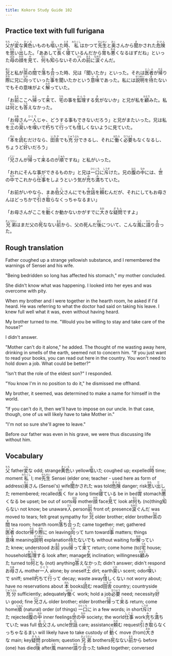 ```yaml
---
title: Kokoro Study Guide 102
---
```


## Practice text with full furigana

<p>
<ruby><rb>父</rb><rt>ちち</rt></ruby>が<ruby><rb>変</rb><rt>へん</rt></ruby>な<ruby><rb>黄色</rb><rt>きいろ</rt></ruby>いものも<ruby><rb>嘔</rb><rt>は</rt></ruby>いた<ruby><rb>時</rb><rt>とき</rt></ruby>、<ruby><rb>私</rb><rt>わたくし</rt></ruby>はかつて<ruby><rb>先生</rb><rt>せんせい</rt></ruby>と<ruby><rb>奥</rb><rt>おく</rt></ruby>さんから<ruby><rb>聞</rb><rt>き</rt></ruby>かされた<ruby><rb>危険</rb><rt>きけん</rt></ruby>を<ruby><rb>思</rb><rt>おも</rt></ruby>い<ruby><rb>出</rb><rt>だ</rt></ruby>した。「ああして<ruby><rb>長</rb><rt>なが</rt></ruby>く<ruby><rb>寝</rb><rt>ね</rt></ruby>ているんだから<ruby><rb>胃</rb><rt>い</rt></ruby>も<ruby><rb>悪</rb><rt>わる</rt></ruby>くなるはずだね」といった<ruby><rb>母</rb><rt>はは</rt></ruby>の<ruby><rb>顔</rb><rt>かお</rt></ruby>を<ruby><rb>見</rb><rt>み</rt></ruby>て、<ruby><rb>何</rb><rt>なに</rt></ruby>も<ruby><rb>知</rb><rt>し</rt></ruby>らないその<ruby><rb>人</rb><rt>ひと</rt></ruby>の<ruby><rb>前</rb><rt>まえ</rt></ruby>に<ruby><rb>涙</rb><rt>なみだ</rt></ruby>ぐんだ。
</p>

<p>
<ruby><rb>兄</rb><rt>あに</rt></ruby>と私が<ruby><rb>茶</rb><rt>ちゃ</rt></ruby>の<ruby><rb>間</rb><rt>ま</rt></ruby>で<ruby><rb>落</rb><rt>お</rt></ruby>ち<ruby><rb>合</rb><rt>あ</rt></ruby>った時、兄は「聞いたか」といった。それは<ruby><rb>医者</rb><rt>いしゃ</rt></ruby>が<ruby><rb>帰</rb><rt>かえ</rt></ruby>り<ruby><rb>際</rb><rt>ぎわ</rt></ruby>に兄に<ruby><rb>向</rb><rt>むか</rt></ruby>っていった<ruby><rb>事</rb><rt>こと</rt></ruby>を聞いたかという<ruby><rb>意味</rb><rt>いま</rt></ruby>であった。私には<ruby><rb>説明</rb><rt>せつめい</rt></ruby>を<ruby><rb>待</rb><rt>ま</rt></ruby>たないでもその意味がよく<ruby><rb>解</rb><rt>わか</rt></ruby>っていた。
</p>

<p>
「お<ruby><rb>前</rb><rt>まえ</rt></ruby>ここへ<ruby><rb>帰</rb><rt>かえ</rt></ruby>って<ruby><rb>来</rb><rt>き</rt></ruby>て、<ruby><rb>宅</rb><rt>うち</rt></ruby>の事を<ruby><rb>監理</rb><rt>かんり</rt></ruby>する<ruby><rb>気</rb><rt>き</rt></ruby>がないか」と兄が私を<ruby><rb>顧</rb><rt>かえり</rt></ruby>みた。私は<ruby><rb>何</rb><rt>なん</rt></ruby>とも<ruby><rb>答</rb><rt>こた</rt></ruby>えなかった。
</p>

<p>
「お<ruby><rb>母</rb><rt>かあ</rt></ruby>さん<ruby><rb>一人</rb><rt>ひとり</rt></ruby>じゃ、どうする事もできないだろう」と兄がまたいった。兄は私を<ruby><rb>土</rb><rt>つち</rt></ruby>の<ruby><rb>臭</rb><rt>にお</rt></ruby>いを<ruby><rb>嗅</rb><rt>か</rt></ruby>いで<ruby><rb>朽</rb><rt>く</rt></ruby>ちて<ruby><rb>行</rb><rt>い</rt></ruby>っても<ruby><rb>惜</rb><rt>お</rt></ruby>しくないように見ていた。
</p>

<p>
「<ruby><rb>本</rb><rt>ほん</rt></ruby>を<ruby><rb>読</rb><rt>よ</rt></ruby>むだけなら、<ruby><rb>田舎</rb><rt>いなか</rt></ruby>でも<ruby><rb>充分</rb><rt>じゅうぶん</rt></ruby>できるし、それに<ruby><rb>働</rb><rt>はたら</rt></ruby>く<ruby><rb>必要</rb><rt>ひつよう</rt></ruby>もなくなるし、ちょうど<ruby><rb>好</rb><rt>い</rt></ruby>いだろう」
</p>

<p>
「<ruby><rb>兄</rb><rt>にい</rt></ruby>さんが<ruby><rb>帰</rb><rt>かえ</rt></ruby>って<ruby><rb>来</rb><rt>く</rt></ruby>るのが<ruby><rb>順</rb><rt>じゅん</rt></ruby>ですね」と私がいった。
</p>

<p>
「おれにそんな事ができるものか」と兄は<ruby><rb>一口</rb><rt>ひとくち</rt></ruby>に<ruby><rb>斥</rb><rt>しりぞ</rt></ruby>けた。兄の<ruby><rb>腹</rb><rt>はら</rt></ruby>の<ruby><rb>中</rb><rt>なか</rt></ruby>には、<ruby><rb>世</rb><rt>よ</rt></ruby>の<ruby><rb>中</rb><rt>なか</rt></ruby>でこれから<ruby><rb>仕事</rb><rt>しごと</rt></ruby>をしようという気が<ruby><rb>充</rb><rt>み</rt></ruby>ち<ruby><rb>満</rb><rt>み</rt></ruby>ちていた。
</p>

<p>
「お前がいやなら、まあ<ruby><rb>伯父</rb><rt>おじ</rt></ruby>さんにでも<ruby><rb>世話</rb><rt>せわ</rt></ruby>を<ruby><rb>頼</rb><rt>たの</rt></ruby>むんだが、それにしてもお母さんはどっちかで<ruby><rb>引</rb><rt>ひ</rt></ruby>き<ruby><rb>取</rb><rt>と</rt></ruby>らなくっちゃなるまい」
</p>

<p>
「お母さんがここを<ruby><rb>動</rb><rt>うご</rt></ruby>くか動かないかがすでに<ruby><rb>大</rb><rt>おお</rt></ruby>きな<ruby><rb>疑問</rb><rt>ぎもん</rt></ruby>ですよ」
</p>

<p>
<ruby><rb>兄弟</rb><rt>きょうだい</rt></ruby>はまだ父の<ruby><rb>死</rb><rt>し</rt></ruby>なない<ruby><rb>前</rb><rt>まえ</rt></ruby>から、父の死んだ<ruby><rb>後</rb><rt>あと</rt></ruby>について、こんな<ruby><rb>風</rb><rt>ふう</rt></ruby>に<ruby><rb>語</rb><rt>かた</rt></ruby>り<ruby><rb>合</rb><rt>あ</rt></ruby>った。
</p>


## Rough translation

Father coughed up a strange yellowish substance, and I remembered the warnings of Sensei and his wife.

"Being bedridden so long has affected his stomach," my mother concluded.

She didn't know what was happening. I looked into her eyes and was overcome with pity.

When my brother and I were together in the hearth room, he asked if I'd heard. He was referring to what the doctor had said on taking his leave. I knew full well what it was, even without having heard.

My brother turned to me. "Would you be willing to stay and take care of the house?"

I didn't answer.

"Mother can't do it alone," he added. The thought of me wasting away here, drinking in smells of the earth, seemed not to concern him. "If you just want to read your books, you can read out here in the country. You won't need to hold down a job. What could be better?"

"Isn't that the role of the eldest son?" I responded.

"You know I'm in no position to do it," he dismissed me offhand.

My brother, it seemed, was determined to make a name for himself in the world.

"If you can't do it, then we'll have to impose on our uncle. In that case, though, one of us will likely have to take Mother in."

"I'm not so sure she'll agree to leave."

Before our father was even in his grave, we were thus discussing life without him.


## Vocabulary

<p>
<span class="vocabstudy"><ruby><rb>父</rb><rt>ちち</rt></ruby>&nbsp;father</span><span class="vocabstudy"><ruby><rb>変</rb><rt>へん</rt></ruby>な&nbsp;odd; strange</span><span class="vocabstudy"><ruby><rb>黄色</rb><rt>きいろ</rt></ruby>い&nbsp;yellow</span><span class="vocabstudy"><ruby><rb>嘔</rb><rt>は</rt></ruby>いた&nbsp;coughed up; expelled</span><span class="vocabstudy"><ruby><rb>時</rb><rt>とき</rt></ruby>&nbsp;time; moment</span><span class="vocabstudy"><ruby><rb>私</rb><rt>わたくし</rt></ruby>&nbsp;I; me</span><span class="vocabstudy"><ruby><rb>先生</rb><rt>せんせい</rt></ruby>&nbsp;Sensei (elder one; teacher - used here as form of address)</span><span class="vocabstudy"><ruby><rb>奥</rb><rt>おく</rt></ruby>さん&nbsp;(Sensei's) wife</span><span class="vocabstudy"><ruby><rb>聞</rb><rt>き</rt></ruby>かされた&nbsp;was told</span><span class="vocabstudy"><ruby><rb>危険</rb><rt>きけん</rt></ruby>&nbsp;danger; risk</span><span class="vocabstudy"><ruby><rb>思</rb><rt>おも</rt></ruby>い<ruby><rb>出</rb><rt>だ</rt></ruby>した&nbsp;remembered; recalled</span><span class="vocabstudy"><ruby><rb>長</rb><rt>なが</rt></ruby>く&nbsp;for a long time</span><span class="vocabstudy"><ruby><rb>寝</rb><rt>ね</rt></ruby>ている&nbsp;be in bed</span><span class="vocabstudy"><ruby><rb>胃</rb><rt>い</rt></ruby>&nbsp;stomach</span><span class="vocabstudy"><ruby><rb>悪</rb><rt>わる</rt></ruby>くなる&nbsp;be upset; be out of sorts</span><span class="vocabstudy"><ruby><rb>母</rb><rt>はは</rt></ruby>&nbsp;mother</span><span class="vocabstudy"><ruby><rb>顔</rb><rt>かお</rt></ruby>&nbsp;face</span><span class="vocabstudy"><ruby><rb>見</rb><rt>み</rt></ruby>て&nbsp;look at</span><span class="vocabstudy"><ruby><rb>何</rb><rt>なに</rt></ruby>も&nbsp;(no)thing</span><span class="vocabstudy"><ruby><rb>知</rb><rt>し</rt></ruby>らない&nbsp;not know; be unaware</span><span class="vocabstudy"><ruby><rb>人</rb><rt>ひと</rt></ruby>&nbsp;person</span><span class="vocabstudy"><ruby><rb>前</rb><rt>まえ</rt></ruby>&nbsp;front of; presence</span><span class="vocabstudy"><ruby><rb>涙</rb><rt>なみだ</rt></ruby>ぐんだ&nbsp;was moved to tears; felt great sympathy for</span>
<span class="vocabstudy"><ruby><rb>兄</rb><rt>あに</rt></ruby>&nbsp;older brother; elder brother</span><span class="vocabstudy"><ruby><rb>茶</rb><rt>ちゃ</rt></ruby>の<ruby><rb>間</rb><rt>ま</rt></ruby>&nbsp;tea room; hearth room</span><span class="vocabstudy"><ruby><rb>落</rb><rt>お</rt></ruby>ち<ruby><rb>合</rb><rt>あ</rt></ruby>った&nbsp;came together; met; gathered</span><span class="vocabstudy"><ruby><rb>医者</rb><rt>いしゃ</rt></ruby>&nbsp;doctor</span><span class="vocabstudy"><ruby><rb>帰</rb><rt>かえ</rt></ruby>り<ruby><rb>際</rb><rt>ぎわ</rt></ruby>に&nbsp;on leaving</span><span class="vocabstudy"><ruby><rb>向</rb><rt>むか</rt></ruby>って&nbsp;turn toward</span><span class="vocabstudy"><ruby><rb>事</rb><rt>こと</rt></ruby>&nbsp;matters; things</span><span class="vocabstudy"><ruby><rb>意味</rb><rt>いま</rt></ruby>&nbsp;meaning</span><span class="vocabstudy"><ruby><rb>説明</rb><rt>せつめい</rt></ruby>&nbsp;explanation</span><span class="vocabstudy"><ruby><rb>待</rb><rt>ま</rt></ruby>たないでも&nbsp;without waiting for</span><span class="vocabstudy"><ruby><rb>解</rb><rt>わか</rt></ruby>っていた&nbsp;knew; understood</span>
<span class="vocabstudy">お<ruby><rb>前</rb><rt>まえ</rt></ruby>&nbsp;you</span><span class="vocabstudy"><ruby><rb>帰</rb><rt>かえ</rt></ruby>って<ruby><rb>来</rb><rt>き</rt></ruby>て&nbsp;return; come home (to)</span><span class="vocabstudy"><ruby><rb>宅</rb><rt>うち</rt></ruby>&nbsp;house; household</span><span class="vocabstudy"><ruby><rb>監理</rb><rt>かんり</rt></ruby>する&nbsp;look after; manage</span><span class="vocabstudy"><ruby><rb>気</rb><rt>き</rt></ruby>&nbsp;inclination; willingness</span><span class="vocabstudy"><ruby><rb>顧</rb><rt>かえり</rt></ruby>みた&nbsp;turned to</span><span class="vocabstudy"><ruby><rb>何</rb><rt>なん</rt></ruby>とも&nbsp;(not) anything</span><span class="vocabstudy"><ruby><rb>答</rb><rt>こた</rt></ruby>えなかった&nbsp;didn't answer; didn't respond</span>
<span class="vocabstudy">お<ruby><rb>母</rb><rt>かあ</rt></ruby>さん&nbsp;mother</span><span class="vocabstudy"><ruby><rb>一人</rb><rt>ひとり</rt></ruby>&nbsp;alone; by oneself</span><span class="vocabstudy"><ruby><rb>土</rb><rt>つち</rt></ruby>&nbsp;dirt; earth</span><span class="vocabstudy"><ruby><rb>臭</rb><rt>にお</rt></ruby>い&nbsp;scent; odor</span><span class="vocabstudy"><ruby><rb>嗅</rb><rt>か</rt></ruby>いで&nbsp;sniff; smell</span><span class="vocabstudy"><ruby><rb>朽</rb><rt>く</rt></ruby>ちて<ruby><rb>行</rb><rt>い</rt></ruby>って&nbsp;decay; waste away</span><span class="vocabstudy"><ruby><rb>惜</rb><rt>お</rt></ruby>しくない&nbsp;not worry about; have no reservations about</span>
<span class="vocabstudy"><ruby><rb>本</rb><rt>ほん</rt></ruby>&nbsp;books</span><span class="vocabstudy"><ruby><rb>読</rb><rt>よ</rt></ruby>む&nbsp;read</span><span class="vocabstudy"><ruby><rb>田舎</rb><rt>いなか</rt></ruby>&nbsp;country; countryside</span><span class="vocabstudy"><ruby><rb>充分</rb><rt>じゅうぶん</rt></ruby>&nbsp;sufficiently; adequately</span><span class="vocabstudy"><ruby><rb>働</rb><rt>はたら</rt></ruby>く&nbsp;work; hold a job</span><span class="vocabstudy"><ruby><rb>必要</rb><rt>ひつよう</rt></ruby>&nbsp;need; necessity</span><span class="vocabstudy"><ruby><rb>好</rb><rt>い</rt></ruby>い&nbsp;good; fine</span>
<span class="vocabstudy"><ruby><rb>兄</rb><rt>にい</rt></ruby>さん&nbsp;older brother; elder brother</span><span class="vocabstudy"><ruby><rb>帰</rb><rt>かえ</rt></ruby>って<ruby><rb>来</rb><rt>く</rt></ruby>る&nbsp;return; come home</span><span class="vocabstudy"><ruby><rb>順</rb><rt>じゅん</rt></ruby>&nbsp;(natural) order (of things)</span>
<span class="vocabstudy"><ruby><rb>一口</rb><rt>ひとくち</rt></ruby>に&nbsp;in a few words; in short</span><span class="vocabstudy"><ruby><rb>斥</rb><rt>しりぞ</rt></ruby>けた&nbsp;rejected</span><span class="vocabstudy"><ruby><rb>腹</rb><rt>はら</rt></ruby>の<ruby><rb>中</rb><rt>なか</rt></ruby>&nbsp;inner feelings</span><span class="vocabstudy"><ruby><rb>世</rb><rt>よ</rt></ruby>の<ruby><rb>中</rb><rt>なか</rt></ruby>&nbsp;society; the world</span><span class="vocabstudy"><ruby><rb>仕事</rb><rt>しごと</rt></ruby>&nbsp;work</span><span class="vocabstudy"><ruby><rb>充</rb><rt>み</rt></ruby>ち<ruby><rb>満</rb><rt>み</rt></ruby>ちていた&nbsp;was full</span>
<span class="vocabstudy"><ruby><rb>伯父</rb><rt>おじ</rt></ruby>さん&nbsp;uncle</span><span class="vocabstudy"><ruby><rb>世話</rb><rt>せわ</rt></ruby>&nbsp;care; assistance</span><span class="vocabstudy"><ruby><rb>頼</rb><rt>たの</rt></ruby>む&nbsp;request</span><span class="vocabstudy"><ruby><rb>引</rb><rt>ひ</rt></ruby>き<ruby><rb>取</rb><rt>と</rt></ruby>らなくっちゃなるまい&nbsp;will likely have to take custody of</span>
<span class="vocabstudy"><ruby><rb>動</rb><rt>うご</rt></ruby>く&nbsp;move (from)</span><span class="vocabstudy"><ruby><rb>大</rb><rt>おお</rt></ruby>きな&nbsp;main; key</span><span class="vocabstudy"><ruby><rb>疑問</rb><rt>ぎもん</rt></ruby>&nbsp;problem; question</span>
<span class="vocabstudy"><ruby><rb>兄弟</rb><rt>きょうだい</rt></ruby>&nbsp;brothers</span><span class="vocabstudy"><ruby><rb>死</rb><rt>し</rt></ruby>なない<ruby><rb>前</rb><rt>まえ</rt></ruby>から&nbsp;before (one) has died</span><span class="vocabstudy"><ruby><rb>後</rb><rt>あと</rt></ruby>&nbsp;after</span><span class="vocabstudy"><ruby><rb>風</rb><rt>ふう</rt></ruby>&nbsp;manner</span><span class="vocabstudy"><ruby><rb>語</rb><rt>かた</rt></ruby>り<ruby><rb>合</rb><rt>あ</rt></ruby>った&nbsp;talked together; conversed</span>
</p>
